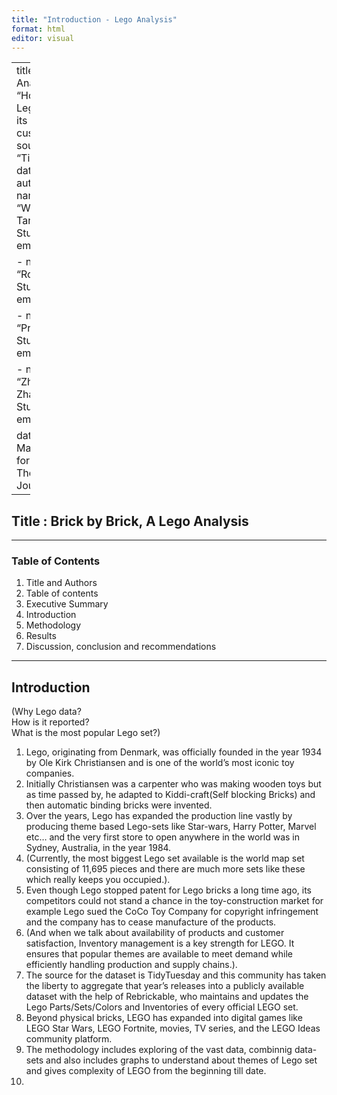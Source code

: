 ```yaml
---
title: "Introduction - Lego Analysis"
format: html
editor: visual
---
```


---
title: "Lego Analysis" / "How does Lego fullfill its customers" /  
source: "TidyTuesday data sets"
author:
  - name: "William Tang"                   
    StudentID:
    email: ""       
    
  - name: "Rong Chen"                     
    StudentID:
    email: ""
  
  - name: "Prem MV"                     
    StudentID:
    email: ""    
  
  - name: "Zhaouyu Zhang"                     
    StudentID:
    email: "" 
    
    
date: "30 May 2025"                       
format:
  pdf:
     Theme: Journal
---

## Title : Brick by Brick, A Lego Analysis

------------------------------------------------------------------------

### Table of Contents

1.  Title and Authors
2.  Table of contents
3.  Executive Summary
4.  Introduction
5.  Methodology
6.  Results
7.  Discussion, conclusion and recommendations

------------------------------------------------------------------------

## Introduction

(Why Lego data?\
How is it reported?\
What is the most popular Lego set?)


1. Lego, originating from Denmark, was officially founded in the year 1934 by Ole Kirk Christiansen and is one of the world’s most iconic toy companies. 
2. Initially Christiansen was a carpenter who was making wooden toys but as time passed by, he adapted to Kiddi-craft(Self blocking Bricks) and then automatic binding bricks were invented. 
3. Over the years, Lego has expanded the production line vastly by producing theme based Lego-sets like Star-wars, Harry Potter, Marvel etc... and the very first store to open anywhere in the world was in Sydney, Australia, in the year 1984.
4. (Currently, the most biggest Lego set available is the world map set consisting of 11,695 pieces and there are much more sets like these which really keeps you occupied.).
5. Even though Lego stopped patent for Lego bricks a long time ago, its competitors could not stand a chance in the toy-construction market for example Lego sued the CoCo Toy Company for copyright infringement and the company has to cease manufacture of the products.
6. (And when we talk about availability of products and customer satisfaction, Inventory management is a key strength for LEGO. It ensures that popular themes are available to meet demand while efficiently handling production and supply chains.). 
7. The source for the dataset is TidyTuesday and this community has taken the liberty to aggregate that year’s releases into a publicly available dataset with the help of Rebrickable, who maintains and updates the Lego Parts/Sets/Colors and Inventories of every official LEGO set.
8. Beyond physical bricks, LEGO has expanded into digital games like LEGO Star Wars, LEGO Fortnite, movies, TV series, and the LEGO Ideas community platform.
9. The methodology includes exploring of the vast data, combinnig data-sets and also includes graphs to understand about themes of Lego set and gives complexity of LEGO from the beginning till date.
10. 

